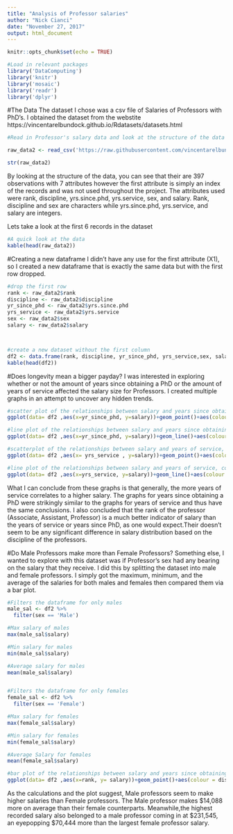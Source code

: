---
title: "Analysis of Professor salaries"
author: "Nick Cianci"
date: "November 27, 2017"
output: html_document
---
```{r setup, include=FALSE}
knitr::opts_chunk$set(echo = TRUE)
```



```{r, warning=FALSE, message=FALSE}
#Load in relevant packages
library('DataComputing')
library('knitr')
library('mosaic')
library('readr')
library('dplyr')
```

#The Data
The dataset I chose was a csv file of Salaries of Professors with PhD's. I obtained the dataset from the webstite https://vincentarelbundock.github.io/Rdatasets/datasets.html 
```{r, warning=FALSE, message=FALSE}
#Read in Professor's salary data and look at the structure of the data

raw_data2 <- read_csv('https://raw.githubusercontent.com/vincentarelbundock/Rdatasets/master/csv/car/Salaries.csv')

str(raw_data2)

```

By looking at the structure of the data, you can see that their are 397 observations with 7 attributes however the first attribute is simply an index of the records and was not used throughout the project. The attributes used were rank, discipline, yrs.since.phd, yrs.service, sex, and salary. Rank, discipline and sex are characters while yrs.since.phd, yrs.service, and salary are integers.



Lets take a look at the first 6 records in the dataset
```{r}
#A quick look at the data
kable(head(raw_data2))
```

#Creating a new dataframe
I didn't have any use for the first attribute (X1), so I created a new dataframe that is exactly the same data but with the first row dropped.
```{r}
#drop the first row
rank <- raw_data2$rank
discipline <- raw_data2$discipline
yr_since_phd <- raw_data2$yrs.since.phd
yrs_service <- raw_data2$yrs.service
sex <- raw_data2$sex
salary <- raw_data2$salary



#create a new dataset without the first column
df2 <- data.frame(rank, discipline, yr_since_phd, yrs_service,sex, salary)
kable(head(df2))
```

#Does longevity mean a bigger payday?
I was interested in exploring whether or not the amount of years since obtaining a PhD or the amount of years of service affected the salary size for Professors. I created multiple graphs in an attempt to uncover any hidden trends. 

```{r}
#scatter plot of the relationships between salary and years since obtaining a phd, colored by different rank and faceted by discipline
ggplot(data= df2 ,aes(x=yr_since_phd, y=salary))+geom_point()+aes(colour = rank)+facet_wrap(~discipline) 

#line plot of the relationships between salary and years since obtaining a phd, colored by different rank and faceted by discipline
ggplot(data= df2 ,aes(x=yr_since_phd, y=salary))+geom_line()+aes(colour = rank)+facet_wrap(~discipline) 
```



```{r}
#scatterplot of the relationships between salary and years of service, colored by different rank and faceted by discipline
ggplot(data= df2 ,aes(x= yrs_service , y=salary))+geom_point()+aes(colour = rank)+facet_wrap(~discipline) 

#line plot of the relationships between salary and years of service, colored by different rank and faceted by discipline
ggplot(data= df2 ,aes(x=yrs_service, y=salary))+geom_line()+aes(colour = rank)+facet_wrap(~discipline) 


```


What I can conclude from these graphs is that generally, the more years of service correlates to a higher salary. The graphs for years since obtaining a PhD were strikingly similar to the graphs for years of service and thus have the same conclusions. I also concluded that the rank of the professor (Associate, Assistant, Professor) is a much better indicator of salary than the years of service or years since PhD, as one would expect.Their doesn't seem to be any significant difference in salary distribution based on the discipline of the professors. 

#Do Male Professors make more than Female Professors?
Something else, I wanted to explore with this dataset was if Professor's sex had any bearing on the salary that they receive. I did this by splitting the dataset into male and female professors. I simply got the maximum, minimum, and the average of the salaries for both males and females then compared them via a bar plot. 
```{r}
#Filters the dataframe for only males
male_sal <- df2 %>%
  filter(sex == 'Male')

#Max salary of males
max(male_sal$salary)

#Min salary for males
min(male_sal$salary)

#Average salary for males
mean(male_sal$salary)


#Filters the dataframe for only females
female_sal <- df2 %>%
  filter(sex == 'Female')

#Max salary for females
max(female_sal$salary)

#Min salary for females
min(female_sal$salary)

#Average Salary for females
mean(female_sal$salary)


```


```{r}

#bar plot of the relationships between salary and years since obtaining a phd, colored by different rank and faceted by discipline
ggplot(data= df2 ,aes(x=rank, y= salary))+geom_point()+aes(colour = discipline)+facet_wrap(~sex) 
```

As the calculations and the plot suggest, Male professors seem to make higher salaries than Female professors. The Male professor makes $14,088 more on average than their female counterparts. Meanwhile,the highest recorded salary also belonged to a male professor coming in at $231,545, an eyepopping $70,444 more than the largest female professor salary. 
